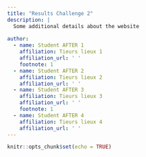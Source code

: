 ```yaml
---
title: "Results Challenge 2"
description: |
  Some additional details about the website
  
author:
  - name: Student AFTER 1
    affiliation: Tieurs lieux 1
    affiliation_url: ' '
    footnote: 1
  - name: Student AFTER 2
    affiliation: Tieurs lieux 2
    affiliation_url: ' '
  - name: Student AFTER 3
    affiliation: Tieurs lieux 3
    affiliation_url: ' '
    footnote: 1
  - name: Student AFTER 4
    affiliation: Tieurs lieux 4
    affiliation_url: ' '  
---
```

```r
knitr::opts_chunk$set(echo = TRUE)
```

